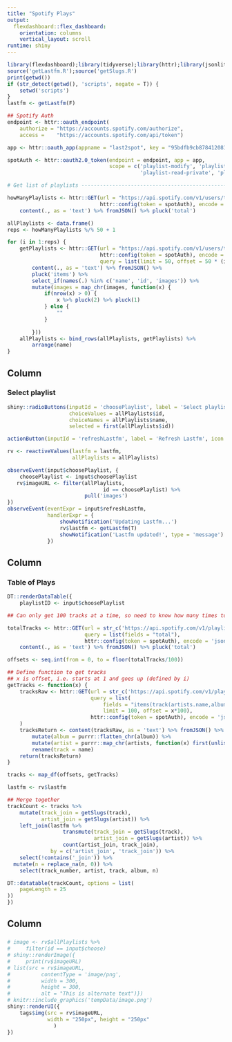 ```yaml
---
title: "Spotify Plays"
output: 
  flexdashboard::flex_dashboard:
    orientation: columns
    vertical_layout: scroll
runtime: shiny
---
```


```r
library(flexdashboard);library(tidyverse);library(httr);library(jsonlite);library(shiny);library(DT)
source('getLastfm.R');source('getSlugs.R')
print(getwd())
if (str_detect(getwd(), 'scripts', negate = T)) {
    setwd('scripts')
}
lastfm <- getLastfm(F)

## Spotify Auth
endpoint <- httr::oauth_endpoint(
    authorize = "https://accounts.spotify.com/authorize",
    access =    "https://accounts.spotify.com/api/token")

app <- httr::oauth_app(appname = "last2spot", key = "95bdfb9cb87841208145ede83a2dd878",secret = "2ada4a2188b7420d8833b2fe783e5c03")

spotAuth <- httr::oauth2.0_token(endpoint = endpoint, app = app,
                                 scope = c('playlist-modify', 'playlist-modify-private',
                                           'playlist-read-private', 'playlist-read-collaborative'))

# Get list of playlists ---------------------------------------------------

howManyPlaylists <- httr::GET(url = "https://api.spotify.com/v1/users/tomcopple/playlists",
                              httr::config(token = spotAuth), encode = 'json') %>% 
    content(., as = 'text') %>% fromJSON() %>% pluck('total')

allPlaylists <- data.frame()
reps <- howManyPlaylists %/% 50 + 1

for (i in 1:reps) {
    getPlaylists <- httr::GET(url = "https://api.spotify.com/v1/users/tomcopple/playlists",
                              httr::config(token = spotAuth), encode = 'json',
                              query = list(limit = 50, offset = 50 * (i - 1))) %>% 
        content(., as = 'text') %>% fromJSON() %>% 
        pluck('items') %>% 
        select_if(names(.) %in% c('name', 'id', 'images')) %>% 
        mutate(images = map_chr(images, function(x) {
            if(nrow(x) > 0) {
                x %>% pluck(2) %>% pluck(1)
            } else {
                ""
            }
            
        }))
    allPlaylists <- bind_rows(allPlaylists, getPlaylists) %>% 
        arrange(name)
}

```

Column {.sidebar}
-----------------------------------------------------------------------

### Select playlist

```r
shiny::radioButtons(inputId = 'choosePlaylist', label = 'Select playlist',
                    choiceValues = allPlaylists$id,
                    choiceNames = allPlaylists$name,
                    selected = first(allPlaylists$id))

actionButton(inputId = 'refreshLastfm', label = 'Refresh Lastfm', icon = icon('refresh'))

rv <- reactiveValues(lastfm = lastfm,
                     allPlaylists = allPlaylists)

observeEvent(input$choosePlaylist, {
    choosePlaylist <- input$choosePlaylist
   rv$imageURL <- filter(allPlaylists,
                               id == choosePlaylist) %>% 
                         pull('images')
})
observeEvent(eventExpr = input$refreshLastfm,
             handlerExpr = {
                 showNotification('Updating Lastfm...')
                 rv$lastfm <- getLastfm(T)
                 showNotification('Lastfm updated!', type = 'message')
             })
```

Column {data-width=650}
-----------------------------------------------------------------------

### Table of Plays

```r
DT::renderDataTable({
    playlistID <- input$choosePlaylist

## Can only get 100 tracks at a time, so need to know how many times to run it

totalTracks <- httr::GET(url = str_c('https://api.spotify.com/v1/playlists/', playlistID, '/tracks'),
                         query = list(fields = "total"),
                         httr::config(token = spotAuth), encode = 'json') %>% 
    content(., as = 'text') %>% fromJSON() %>% pluck('total')

offsets <- seq.int(from = 0, to = floor(totalTracks/100))

## Define function to get tracks
## x is offset, i.e. starts at 1 and goes up (defined by i)
getTracks <- function(x) {
    tracksRaw <- httr::GET(url = str_c('https://api.spotify.com/v1/playlists/', playlistID, '/tracks'),
                           query = list(
                               fields = "items(track(artists.name,album(name),track_number,name))",
                               limit = 100, offset = x*100),
                           httr::config(token = spotAuth), encode = 'json'
    )
    tracksReturn <- content(tracksRaw, as = 'text') %>% fromJSON() %>% pluck('items') %>% pluck('track') %>% as_tibble() %>% 
        mutate(album = purrr::flatten_chr(album)) %>% 
        mutate(artist = purrr::map_chr(artists, function(x) first(unlist(x))), .keep = 'unused') %>% 
        rename(track = name)
    return(tracksReturn)
}

tracks <- map_df(offsets, getTracks)

lastfm <- rv$lastfm

## Merge together
trackCount <- tracks %>% 
    mutate(track_join = getSlugs(track),
           artist_join = getSlugs(artist)) %>% 
    left_join(lastfm %>% 
                  transmute(track_join = getSlugs(track),
                            artist_join = getSlugs(artist)) %>% 
                  count(artist_join, track_join),
              by = c('artist_join', 'track_join')) %>% 
    select(!contains('_join')) %>% 
  mutate(n = replace_na(n, 0)) %>% 
    select(track_number, artist, track, album, n)

DT::datatable(trackCount, options = list(
    pageLength = 25
))
})

```

Column {data-width=150}
-----------------------------------------------------------------------

### 

```r
# image <- rv$allPlaylists %>% 
#     filter(id == input$choose)
# shiny::renderImage({
#     print(rv$imageURL)
# list(src = rv$imageURL,
#          contentType = 'image/png',
#          width = 300,
#          height = 300,
#          alt = "This is alternate text")})
# knitr::include_graphics('tempData/image.png')
shiny::renderUI({
    tags$img(src = rv$imageURL,
             width = "250px", height = "250px"
               )
})
```